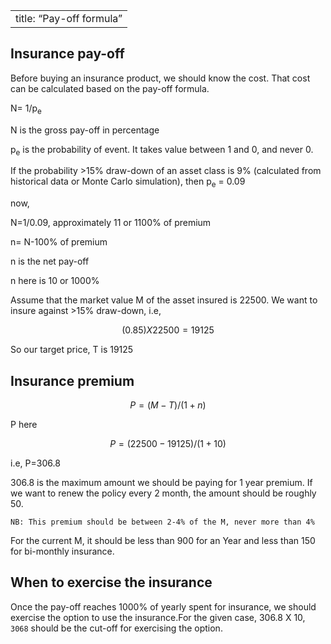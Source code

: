 |                          |
|--------------------------|
| title: "Pay-off formula" |

## Insurance pay-off

Before buying an insurance product, we should know the cost. That cost can be calculated based on the pay-off formula.

N= 1/p~e~

N is the gross pay-off in percentage

p~e~ is the probability of event. It takes value between 1 and 0, and never 0.

If the probability \>15% draw-down of an asset class is 9% (calculated from historical data or Monte Carlo simulation), then p~e~ = 0.09

now,

N=1/0.09, approximately 11 or 1100% of premium

n= N-100% of premium

n is the net pay-off

n here is 10 or 1000%

Assume that the market value M of the asset insured is 22500. We want to insure against \>15% draw-down, i.e,

$$(0.85)X 22500=19125$$

So our target price, T is 19125

## Insurance premium

$$P=(M-T)/(1+n)$$

P here

$$
P=(22500-19125)/(1+10)
$$

i.e, P=306.8

306.8 is the maximum amount we should be paying for 1 year premium. If we want to renew the policy every 2 month, the amount should be roughly 50.

`NB: This premium should be between 2-4% of the M, never more than 4%`

For the current M, it should be less than 900 for an Year and less than 150 for bi-monthly insurance.

## When to exercise the insurance

Once the pay-off reaches 1000% of yearly spent for insurance, we should exercise the option to use the insurance.For the given case, 306.8 X 10, `3068` should be the cut-off for exercising the option.
